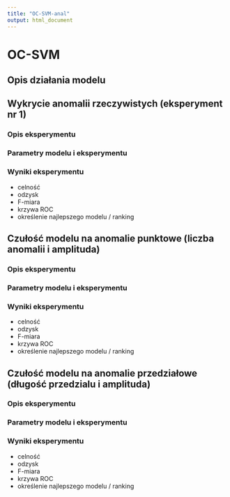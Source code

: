 ```yaml
---
title: "OC-SVM-anal"
output: html_document
---
```


# OC-SVM

## Opis działania modelu 

## Wykrycie anomalii rzeczywistych (eksperyment nr 1)

### Opis eksperymentu 

### Parametry modelu i eksperymentu

### Wyniki eksperymentu

- celność
- odzysk
- F-miara
- krzywa ROC
- określenie najlepszego modelu / ranking

## Czułość modelu na anomalie punktowe (liczba anomalii i amplituda)

### Opis eksperymentu

### Parametry modelu i eksperymentu

### Wyniki eksperymentu

- celność
- odzysk
- F-miara
- krzywa ROC
- określenie najlepszego modelu / ranking

## Czułość modelu na anomalie przedziałowe (długość przedzialu i amplituda)

### Opis eksperymentu

### Parametry modelu i eksperymentu

### Wyniki eksperymentu

- celność
- odzysk
- F-miara
- krzywa ROC
- określenie najlepszego modelu / ranking

